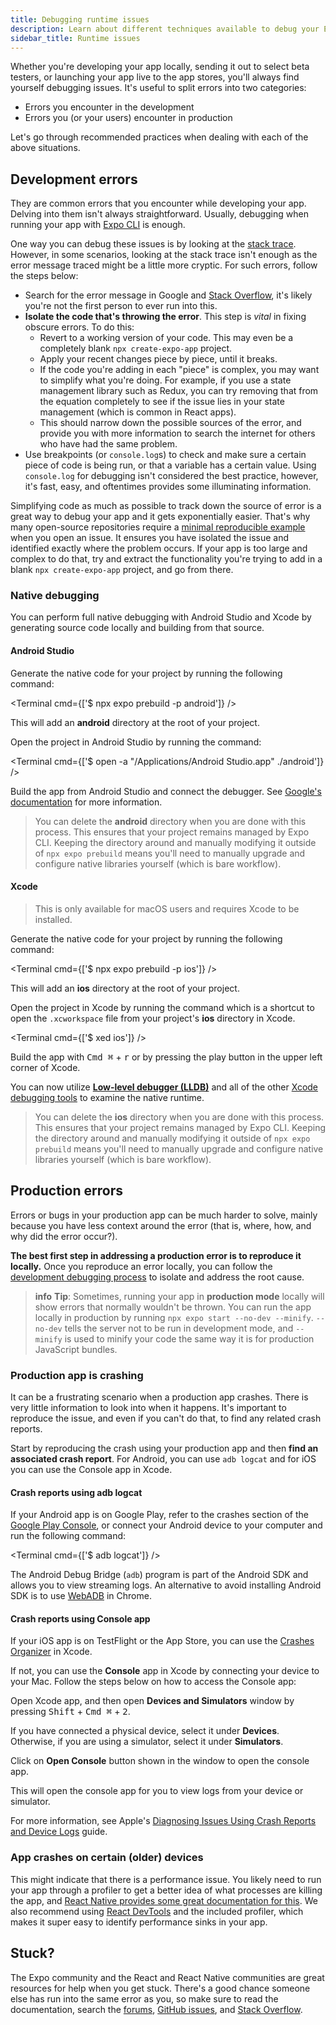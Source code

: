 ```yaml
---
title: Debugging runtime issues
description: Learn about different techniques available to debug your Expo project.
sidebar_title: Runtime issues
---
```



Whether you're developing your app locally, sending it out to select beta testers, or launching your app live to the app stores, you'll always find yourself debugging issues. It's useful to split errors into two categories:

- Errors you encounter in the development
- Errors you (or your users) encounter in production

Let's go through recommended practices when dealing with each of the above situations.

## Development errors

They are common errors that you encounter while developing your app. Delving into them isn't always straightforward. Usually, debugging when running your app with [Expo CLI](/more/expo-cli/) is enough.

One way you can debug these issues is by looking at the [stack trace](/debugging/errors-and-warnings/#stack-traces). However, in some scenarios, looking at the stack trace isn't enough as the error message traced might be a little more cryptic. For such errors, follow the steps below:

- Search for the error message in Google and [Stack Overflow](https://stackoverflow.com/questions), it's likely you're not the first person to ever run into this.
- **Isolate the code that's throwing the error**. This step is _vital_ in fixing obscure errors. To do this:
  - Revert to a working version of your code. This may even be a completely blank `npx create-expo-app` project.
  - Apply your recent changes piece by piece, until it breaks.
  - If the code you're adding in each "piece" is complex, you may want to simplify what you're doing. For example, if you use a state management library such as Redux, you can try removing that from the equation completely to see if the issue lies in your state management (which is common in React apps).
  - This should narrow down the possible sources of the error, and provide you with more information to search the internet for others who have had the same problem.
- Use breakpoints (or `console.log`s) to check and make sure a certain piece of code is being run, or that a variable has a certain value. Using `console.log` for debugging isn't considered the best practice, however, it's fast, easy, and oftentimes provides some illuminating information.

Simplifying code as much as possible to track down the source of error is a great way to debug your app and it gets exponentially easier. That's why many open-source repositories require a [minimal reproducible example](https://stackoverflow.com/help/minimal-reproducible-example) when you open an issue. It ensures you have isolated the issue and identified exactly where the problem occurs. If your app is too large and complex to do that, try and extract the functionality you're trying to add in a blank `npx create-expo-app` project, and go from there.

### Native debugging

You can perform full native debugging with Android Studio and Xcode by generating source code locally and building from that source.

#### Android Studio

<Step label="1">

Generate the native code for your project by running the following command:

<Terminal cmd={['$ npx expo prebuild -p android']} />

This will add an **android** directory at the root of your project.

</Step>

<Step label="2">

Open the project in Android Studio by running the command:

<Terminal cmd={['$ open -a "/Applications/Android Studio.app" ./android']} />

</Step>

<Step label="3">

Build the app from Android Studio and connect the debugger. See [Google's documentation](https://developer.android.com/studio/debug#startdebug) for more information.

</Step>

> You can delete the **android** directory when you are done with this process. This ensures that your project remains managed by Expo CLI. Keeping the directory around and manually modifying it outside of `npx expo prebuild` means you'll need to manually upgrade and configure native libraries yourself (which is bare workflow).

#### Xcode

> This is only available for macOS users and requires Xcode to be installed.

<Step label="1">

Generate the native code for your project by running the following command:

<Terminal cmd={['$ npx expo prebuild -p ios']} />

This will add an **ios** directory at the root of your project.

</Step>

<Step label="2">

Open the project in Xcode by running the command which is a shortcut to open the `.xcworkspace` file from your project's **ios** directory in Xcode.

<Terminal cmd={['$ xed ios']} />

</Step>

<Step label="3">

Build the app with <kbd>Cmd ⌘</kbd> + <kbd>r</kbd> or by pressing the play button in the upper left corner of Xcode.

</Step>

<Step label="4">

You can now utilize [**Low-level debugger (LLDB)**](https://developer.apple.com/library/archive/documentation/IDEs/Conceptual/gdb_to_lldb_transition_guide/document/Introduction.html) and all of the other [Xcode debugging tools](https://developer.apple.com/documentation/metal/debugging_tools) to examine the native runtime.

</Step>

> You can delete the **ios** directory when you are done with this process. This ensures that your project remains managed by Expo CLI. Keeping the directory around and manually modifying it outside of `npx expo prebuild` means you'll need to manually upgrade and configure native libraries yourself (which is bare workflow).

## Production errors

Errors or bugs in your production app can be much harder to solve, mainly because you have less context around the error (that is, where, how, and why did the error occur?).

**The best first step in addressing a production error is to reproduce it locally.** Once you reproduce an error locally, you can follow the [development debugging process](#development-errors) to isolate and address the root cause.

> **info** **Tip**: Sometimes, running your app in **production mode** locally will show errors that normally wouldn't be thrown. You can run the app locally in production by running `npx expo start --no-dev --minify`.
> `--no-dev` tells the server not to be run in development mode, and `--minify` is used to minify your code the same way it is for production JavaScript bundles.

### Production app is crashing

It can be a frustrating scenario when a production app crashes. There is very little information to look into when it happens. It's important to reproduce the issue, and even if you can't do that, to find any related crash reports.

Start by reproducing the crash using your production app and then **find an associated crash report**. For Android, you can use `adb logcat` and for iOS you can use the Console app in Xcode.

<ContentSpotlight url="https://www.youtube.com/watch?v=LvCci4Bwmpc" />

#### Crash reports using adb logcat

If your Android app is on Google Play, refer to the crashes section of the [Google Play Console](https://play.google.com/console/about/), or connect your Android device to your computer and run the following command:

<Terminal cmd={['$ adb logcat']} />

The Android Debug Bridge (`adb`) program is part of the Android SDK and allows you to view streaming logs. An alternative to avoid installing Android SDK is to use [WebADB](https://webadb.com/) in Chrome.

#### Crash reports using Console app

If your iOS app is on TestFlight or the App Store, you can use the [Crashes Organizer](https://developer.apple.com/news/?id=nra79npr) in Xcode.

If not, you can use the **Console** app in Xcode by connecting your device to your Mac. Follow the steps below on how to access the Console app:

<Step label="1">

Open Xcode app, and then open **Devices and Simulators** window by pressing <kbd>Shift</kbd> + <kbd>Cmd ⌘</kbd> + <kbd>2</kbd>.

</Step>

<Step label="2">

If you have connected a physical device, select it under **Devices**. Otherwise, if you are using a simulator, select it under **Simulators**.

<ImageSpotlight
  alt="Devices and Simulators window in Xcode."
  src="/static/images/debugging/devices-simulators.png"
/>

</Step>

<Step label="3">

Click on **Open Console** button shown in the window to open the console app.

<ImageSpotlight
  alt="Devices and Simulators window in Xcode."
  src="/static/images/debugging/open-console.png"
/>

This will open the console app for you to view logs from your device or simulator.

</Step>

For more information, see Apple's [Diagnosing Issues Using Crash Reports and Device Logs](https://developer.apple.com/documentation/xcode/diagnosing-issues-using-crash-reports-and-device-logs) guide.

### App crashes on certain (older) devices

This might indicate that there is a performance issue. You likely need to run your app through a profiler to get a better idea of what processes are killing the app, and [React Native provides some great documentation for this](https://reactnative.dev/docs/profiling). We also recommend using [React DevTools](https://www.npmjs.com/package/react-devtools) and the included profiler, which makes it super easy to identify performance sinks in your app.

## Stuck?

The Expo community and the React and React Native communities are great resources for help when you get stuck. There's a good chance someone else has run into the same error as you, so make sure to read the documentation, search the [forums](https://chat.expo.dev/), [GitHub issues](https://github.com/expo/expo/issues/), and [Stack Overflow](https://stackoverflow.com/).
